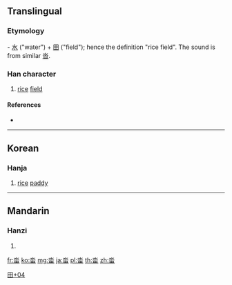 ==Translingual==

===Etymology===
{{liushu|ic}} - [[水]] ("water") + [[田]] ("field"); hence the definition "rice field". The sound is from similar [[沓]].

===Han character===
{{Han char|rn=102|rad=田|as=04|sn=9|four=12603|canj=EW,XEW|ids=⿱水田}}

# [[rice]] [[field]]

====References====
* {{Han ref|kx=0760.341|dkj=|dj=1170.170|hdz=42533.061|uh=7553|ud=30035|bh=|bd=}}

----

==Korean==

===Hanja===
{{ko-hanja|hangeul=[[답]]|eumhun=논|rv=dap|mr=tap|y=tap|ehrv=non|ehmr=non|ehy=non}}

# [[rice]] [[paddy]]

----

==Mandarin==

===Hanzi===
{{cmn-hanzi|pin=[[duō]]|wg=to1}}

# {{defn|lang=cmn|sort=田04}}

[[Category:Korean-only CJKV Characters|田+04]]

[[fr:畓]]
[[ko:畓]]
[[mg:畓]]
[[ja:畓]]
[[pl:畓]]
[[th:畓]]
[[zh:畓]]